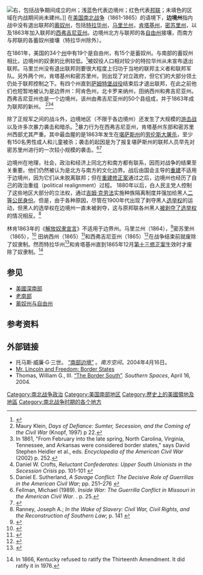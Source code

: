 {{Expand language|1=en|time=2021-03-07T16:21:12+00:00}}
[[File:USA_Map_1864_including_Civil_War_Divisions.png|右]]，包括战争期间成立的州；浅蓝色代表边境州；红色代表[[美利堅聯盟國|邦联]]；未填色的区域在内战期间尚未建州。]]
在[[南北战争|美国南北战争]]（1861-1865）的语境下，'''边境州'''指内战中没有退出联邦的[[蓄奴州|蓄奴州]]，包括[[特拉华州|特拉华州]]，[[马里兰州|马里兰州]]，[[肯塔基州|肯塔基州]]，[[密蘇里州|密苏里州]]，以及1863年加入联邦的[[西維吉尼亞州|西弗吉尼亚州]]。边境州北方与联邦的各[[自由州|自由州]]接壤，而南方与邦联的各蓄奴州接壤（特拉华州除外）。

在1861年，美国的34个[[美国州份|州]]中有19个是自由州，有15个是蓄奴州。与南部的蓄奴州相比，边境州的奴隶的比例较低。<ref>{{Cite web|title=The Border States (U.S. National Park Service)|url=https://www.nps.gov/articles/the-border-states.htm|accessdate=2020-07-08|work=National Park Service|language=en}}</ref>被奴役人口相对较少的特拉华州从未宣布退出联邦。马里兰州没有退出联邦则要很大程度上归功于当地的联邦主义者和联邦军队。另外两个州，肯塔基州和密苏里州，则出现了对立政府，但它们的大部分领土仍处于联邦控制之下。有四个州直到[[桑特堡戰役|萨姆特堡战役]]结束后才退出联邦，在此之前他们也短暂地被认为是边界州：阿肯色州，北卡罗来纳州，田纳西州和弗吉尼亚州。西弗吉尼亚州也是一个边境州，该州由弗吉尼亚州的50个县组成，并于1863年成为联邦的新州。 <ref>Maury Klein, ''Days of Defiance: Sumter, Secession, and the Coming of the Civil War'' (Knopf, 1997) p 22.</ref><ref>In 1861, "From February into the late spring, North Carolina, Virginia, Tennessee, and Arkansas were considered border states," says David Stephen Heidler et al., eds. ''Encyclopedia of the American Civil War'' (2002) p. 252.</ref><ref name="Daniel W. Crofts 1989">Daniel W. Crofts, ''Reluctant Confederates: Upper South Unionists in the Secession Crisis'' pp. 101-101 {{ISBN|1469617013}}</ref>

除了正规军之间的战斗外，边境地区（不限于各边境州）还发生了大规模的[[游击战|游击战]]以及许多次暴力袭击和暗杀。<ref name="autogenerated1">Daniel E. Sutherland, ''A Savage Conflict: The Decisive Role of Guerrillas in the American Civil War''; pp. 251–276 {{ISBN|1469606887}}</ref>暴力行为在西弗吉尼亚州，肯塔基州东部和密苏里州西部尤其严重。其中最血腥的是1863年发生在[[堪薩斯州|堪萨斯州]]的[[劳伦斯大屠杀|劳伦斯大屠杀]]，至少有150名男性成人和儿童被杀；袭击的起因是为了报复堪萨斯州的联邦人员早先对密苏里州进行的一次较小规模的袭击。<ref>Fellman, Michael (1989). ''Inside War: The Guerrilla Conflict in Missouri in the American Civil War''. {{ISBN|0-19-506471-2}}. p. 25.</ref><ref>{{Cite web|title=The Lawrence Massacre by a Band of Missouri Ruffians Under Quantrell|url=https://www.pbs.org/weta/thewest/resources/archives/four/lawrence.htm|accessdate=2015-02-19|publisher=J. S. Broughton}}</ref>

边境州在地理，社会，政治和经济上同北方和南方都有联系，因而对战争的结果至关重要。他们仍然被认为是北方与南方的文化边界。战后由国会主导的[[美國重建時期|重建]]不适用于边境州，因为它们从未脱离联邦；但在[[重建修正案|重建修正案]]通过之后，边境州也经历了自己的政治重组（political realignment）过程。 1880年以后，白人民主党人控制了这些地区大部分的立法权，通过[[吉姆·克勞法|吉姆·克劳法]]实施种族隔离制度并强加给黑人[[二等公民|二等公民身份]]。但是，由于各种原因，尽管在1900年代出现了剥夺黑人[[选举权|选举权]]的运动，但黑人的选举权在边境州一直未被剥夺，这与原邦联各州黑人[[後重建時期的剝奪投票權|被剥夺了选举权]]的情况相反。<ref>Ranney, Joseph A.; ''In the Wake of Slavery: Civil War, Civil Rights, and the Reconstruction of Southern Law''; p. 141 {{ISBN|0275989720}}</ref>

林肯1863年的《[[解放奴隸宣言|解放奴隶宣言]]》不适用于边界州。马里兰州（1864），<ref>{{Cite web|title=Archives of Maryland Historical List: Constitutional Convention, 1864|url=http://www.msa.md.gov/msa/speccol/sc2600/sc2685/html/conv1864.html|date=November 1, 1864}}
</ref>密苏里州（1865），<ref>{{Cite web|title=Missouri abolishes slavery|url=http://www.civilwaronthewesternborder.org/timeline/missouri-abolishes-slavery|date=January 11, 1865}}
</ref> 田纳西州（1865）<ref name="TN-MO">{{Cite news|url=https://www.nytimes.com/1865/01/15/news/tennessee-state-convention-slavery-declared-forever-abolished-parson-brownlow.html|title=TENNESSEE STATE CONVENTION: Slavery Declared Forever Abolished; Emancipation Rejoicings in St. Louis.|work=The New York Times|date=January 14, 1865}}</ref>和西弗吉尼亚州（1865）<ref>{{Cite web|title=On this day: 1865-FEB-03|url=http://www.wvculture.org/history/thisdayinwvhistory/0203.html|archiveurl=https://web.archive.org/web/20141008170544/http://www.wvculture.org/history/thisdayinwvhistory/0203.html|archivedate=2014-10-08}}
</ref>在战争结束前就废除了奴隶制。然而特拉华州<ref>
{{Cite web|title=Slavery in Delaware|url=http://www.slavenorth.com/delaware.htm}}
</ref>和肯塔基州直到1865年12月[[美利坚合众国宪法第十三条修正案|第十三修正案]]生效时才废除了奴隶制。<ref>{{Cite book|url=https://books.google.com/books?id=FdTIIEZ1k2QC&q=kentucky+abolishes+slavery&pg=PA174|title=A new history of Kentucky|last=Lowell Hayes Harrison|last2=James C. Klotter|year=1997|page=180|isbn=0813126215}} In 1866, Kentucky refused to ratify the Thirteenth Amendment. It did ratify it in 1976.</ref>

== 参见 ==
*[[美國深南部|美國深南部]]
*[[老南部|老南部]]
*[[蓄奴州与自由州|蓄奴州与自由州]]

== 参考资料 ==
{{Reflist|30em}}

== 外部链接 ==
* 托马斯·威廉·G·三世。 [http://southernspaces.org/2004/border-south “南部边境”] 。''南方空间''，2004年4月16日。
* [http://www.mrlincolnandfreedom.org/inside.asp?ID=36&subjectID=3 Mr. Lincoln and Freedom: Border States]
* Thomas, William G., III. [http://southernspaces.org/2004/border-south “The Border South”]. ''Southern Spaces'', April 16, 2004.

{{南北战争}}

[[Category:南北战争政治|Category:南北战争政治]]
[[Category:美国南部地区|Category:美国南部地区]]
[[Category:歷史上的美國領地及地區|Category:歷史上的美國領地及地區]]
[[Category:南北战争时期的各个地方|Category:南北战争时期的各个地方]]